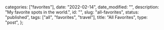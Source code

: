 
  categories: ["favorites"],
  date: "2022-02-14",
  date_modified: "",
  description: "My favorite spots in the world.",
  id: "",
  slug: "all-favorites",
  status: "published",
  tags: ["all", "favorites", "travel"],
  title: "All Favorites",
  type: "post",
};


<Categories withSpots={false} />
